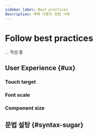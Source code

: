 ```yaml
---
sidebar_label: Best practices
description: 꽥꽥 사용의 모범 사례
---
```


# Follow best practices

... 작성 중

## User Experience {#ux}

### Touch target

### Font scale

### Component size

## 문법 설탕 {#syntax-sugar}